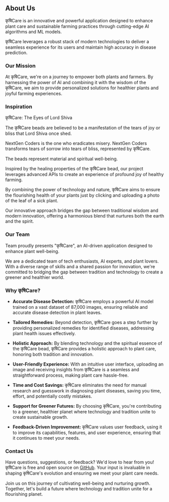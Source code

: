 ## About Us

कृषिCare is an innovative and powerful application designed to enhance plant care and sustainable farming practices through cutting-edge AI algorithms and ML models.

कृषिCare leverages a robust stack of modern technologies to deliver a seamless experience for its users and maintain high accuracy in disease prediction.


### Our Mission

At कृषिCare, we're on a journey to empower both plants and farmers. By harnessing the power of AI and combining it with the wisdom of the कृषिCare, we aim to provide personalized solutions for healthier plants and joyful farming experiences.

### Inspiration

कृषिCare: The Eyes of Lord Shiva

The कृषिCare beads are believed to be a manifestation of the tears of joy or bliss that Lord Shiva once shed.

NextGen Coders is the one who eradicates misery. NextGen Coders transforms tears of sorrow into tears of bliss, represented by कृषिCare.

The beads represent material and spiritual well-being.

Inspired by the healing properties of the कृषिCare bead, our project leverages advanced APIs to create an experience of profound joy of healthy farming.

By combining the power of technology and nature, कृषिCare aims to ensure the flourishing health of your plants just by clicking and uploading a photo of the leaf of a sick plant.

Our innovative approach bridges the gap between traditional wisdom and modern innovation, offering a harmonious blend that nurtures both the earth and the spirit.

### Our Team

Team  proudly presents "कृषिCare", an AI-driven application designed to enhance plant well-being.

We are a dedicated team of tech enthusiasts, AI experts, and plant lovers. With a diverse range of skills and a shared passion for innovation, we're committed to bridging the gap between tradition and technology to create a greener and healthier world.

### Why कृषिCare?

- **Accurate Disease Detection:** कृषिCare employs a powerful AI model trained on a vast dataset of 87,000 images, ensuring reliable and accurate disease detection in plant leaves.

- **Tailored Remedies:** Beyond detection, कृषिCare goes a step further by providing personalized remedies for identified diseases, addressing plant health issues effectively.

- **Holistic Approach:** By blending technology and the spiritual essence of the कृषिCare bead, कृषिCare provides a holistic approach to plant care, honoring both tradition and innovation.

- **User-Friendly Experience:** With an intuitive user interface, uploading an image and receiving insights from कृषिCare is a seamless and straightforward process, making plant care hassle-free.

- **Time and Cost Savings:** कृषिCare eliminates the need for manual research and guesswork in diagnosing plant diseases, saving you time, effort, and potentially costly mistakes.

- **Support for Greener Futures:** By choosing कृषिCare, you're contributing to a greener, healthier planet where technology and tradition unite to create sustainable growth.

- **Feedback-Driven Improvement:** कृषिCare values user feedback, using it to improve its capabilities, features, and user experience, ensuring that it continues to meet your needs.

### Contact Us

Have questions, suggestions, or feedback? We'd love to hear from you! कृषिCare is free and open source on [GitHub](https://github.com/pukhrajkushwah/कृषिCare). Your input is invaluable in shaping कृषिCare's evolution and ensuring we meet your plant care needs.

Join us on this journey of cultivating well-being and nurturing growth. Together, let's build a future where technology and tradition unite for a flourishing planet.
